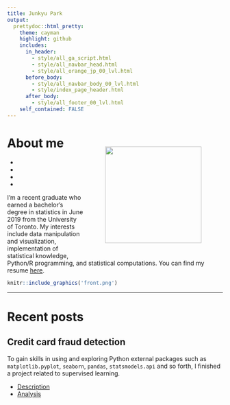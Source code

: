 ```yaml
---
title: Junkyu Park
output: 
  prettydoc::html_pretty:
    theme: cayman
    highlight: github
    includes:
      in_header: 
        - style/all_ga_script.html
        - style/all_navbar_head.html
        - style/all_orange_jp_00_lvl.html
      before_body:
        - style/all_navbar_body_00_lvl.html
        - style/index_page_header.html
      after_body:
        - style/all_footer_00_lvl.html
    self_contained: FALSE
---
```


<!-- Additional rendering required after knitting the document. -->
<!-- source() index_render.R after knitting. -->

# **About me** <a><img src="front.png" align="right" height="225" style="margin: 25px 50px;"/></a>

<!--html_preserve-->
<ul class="social-network">
<li class="button"><a href="https://www.facebook.com/asdfzxcvjkl1" class="fa fa-facebook"></a></li>
<li class="button"><a href="https://github.com/joon3216" class="fa fa-github"></a></li>
<li class="button"><a href="https://linkedin.com/in/asdfzxcvjkl1/" class="fa fa-linkedin"></a></li>
<li class="button"><a href="https://twitter.com/joon3216" class="fa fa-twitter"></a></li>
</ul>
<!--/html_preserve-->


I'm a recent graduate who earned a bachelor's degree in statistics in June 2019 from the University of Toronto. My interests include data manipulation and visualization, implementation of statistical knowledge, Python/R programming, and statistical computations. You can find my resume [here](files/resume_junkyu_park.pdf).





```r
knitr::include_graphics('front.png')
```

---

# **Recent posts**

## Credit card fraud detection

To gain skills in using and exploring Python external packages such as `matplotlib.pyplot`, `seaborn`, `pandas`, `statsmodels.api` and so forth, I finished a project related to supervised learning.

* [Description](projects/2019/creditcardfraud.html)
* [Analysis](projects/2019/creditcardfraud/analysis.html)






